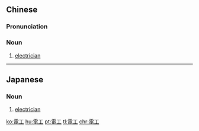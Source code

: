 {{also|电工}}
==Chinese==
{{zh-forms|s=电工}}

===Pronunciation===
{{zh-pron
|m=diàngōng
|c=din6 gung1
|cat=n
}}

===Noun===
{{zh-noun}}

# [[electrician]] {{gloss|tradesman who works with electrical equipment}}

{{zh-cat|Occupations}}

----

==Japanese==
{{ja-kanjitab|でん|こう|yomi=on}}

===Noun===
{{ja-noun|でんこう}}

# [[electrician]] {{gloss|tradesman who works with electrical equipment}}

[[ko:電工]]
[[hu:電工]]
[[pt:電工]]
[[tl:電工]]
[[chr:電工]]